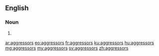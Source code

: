 ==English==

===Noun===
{{head|en}}

# {{plural of|aggressor}}

[[ar:aggressors]]
[[eo:aggressors]]
[[fr:aggressors]]
[[ku:aggressors]]
[[hu:aggressors]]
[[mg:aggressors]]
[[my:aggressors]]
[[sv:aggressors]]
[[zh:aggressors]]